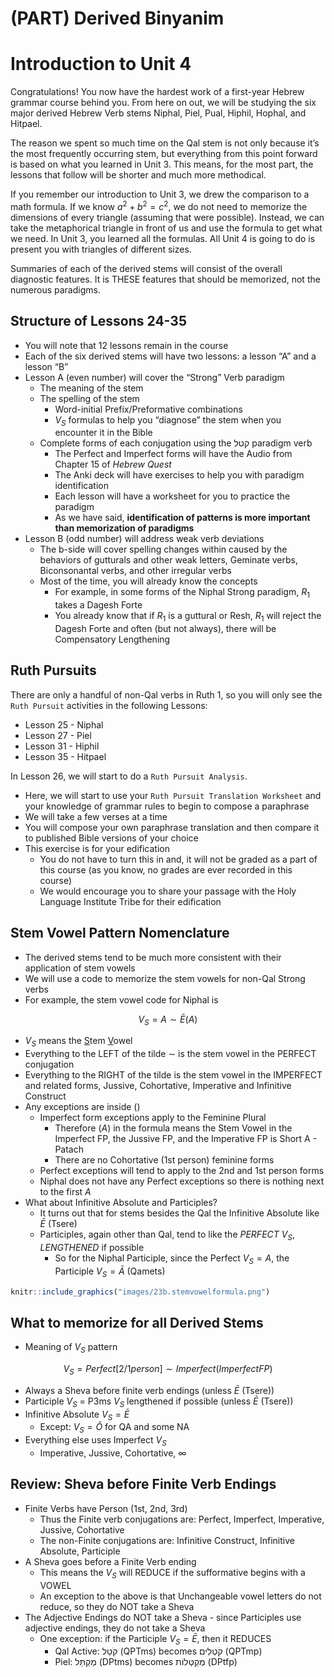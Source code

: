 # (PART) Derived Binyanim {-}

# Introduction to Unit 4 {-}

Congratulations!  You now have the hardest work of a first-year Hebrew grammar course behind you.  From here on out, we will be studying the six major derived Hebrew Verb stems Niphal, Piel, Pual, Hiphil, Hophal, and Hitpael.

The reason we spent so much time on the Qal stem is not only because it's the most frequently occurring stem, but everything from this point forward is based on what you learned in Unit 3.  This means, for the most part, the lessons that follow will be shorter and much more methodical.

If you remember our introduction to Unit 3, we drew the comparison to a math formula.  If we know $a^2 + b^2 = c^2$, we do not need to memorize the dimensions of every triangle (assuming that were possible).  Instead, we can take the metaphorical triangle in front of us and use the formula to get what we need.  In Unit 3, you learned all the formulas.  All Unit 4 is going to do is present you with triangles of different sizes.  

Summaries of each of the derived stems will consist of the overall diagnostic features.  It is THESE features that should be memorized, not the numerous paradigms.

## Structure of Lessons 24-35 {-}

* You will note that 12 lessons remain in the course
* Each of the six derived stems will have two lessons: a lesson "A" and a lesson "B"
* Lesson A (even number) will cover the "Strong" Verb paradigm
    * The meaning of the stem
    * The spelling of the stem
        * Word-initial Prefix/Preformative combinations
        * $V_S$ formulas to help you "diagnose" the stem when you encounter it in the Bible
    * Complete forms of each conjugation using the קטל paradigm verb
        * The Perfect and Imperfect forms will have the Audio from Chapter 15 of _Hebrew Quest_
        * The Anki deck will have exercises to help you with paradigm identification
        * Each lesson will have a worksheet for you to practice the paradigm
        * As we have said, __identification of patterns is more important than memorization of paradigms__
* Lesson B (odd number) will address weak verb deviations
    * The b-side will cover spelling changes within caused by the behaviors of gutturals and other weak letters, Geminate verbs, Biconsonantal verbs, and other irregular verbs
    * Most of the time, you will already know the concepts
        * For example, in some forms of the Niphal Strong paradigm, $R_1$ takes a Dagesh Forte
        * You already know that if $R_1$ is a guttural or Resh, $R_1$ will reject the Dagesh Forte and often (but not always), there will be Compensatory Lengthening
        
## Ruth Pursuits {-}

There are only a handful of non-Qal verbs in Ruth 1, so you will only see the `Ruth Pursuit` activities in the following Lessons:

* Lesson 25 - Niphal
* Lesson 27 - Piel
* Lesson 31 - Hiphil
* Lesson 35 - Hitpael

In Lesson 26, we will start to do a `Ruth Pursuit Analysis`.  

* Here, we will start to use your `Ruth Pursuit Translation Worksheet` and your knowledge of grammar rules to begin to compose a paraphrase
* We will take a few verses at a time
* You will compose your own paraphrase translation and then compare it to published Bible versions of your choice
* This exercise is for your edification
    * You do not have to turn this in and, it will not be graded as a part of this course (as you know, no grades are ever recorded in this course)
    * We would encourage you to share your passage with the Holy Language Institute Tribe for their edification

## Stem Vowel Pattern Nomenclature

* The derived stems tend to be much more consistent with their application of stem vowels
* We will use a code to memorize the stem vowels for non-Qal Strong verbs
* For example, the stem vowel code for Niphal is 

$$V_{S} = A \sim \bar E (A)$$

* $V_{S}$ means the <u>S</u>tem <u>V</u>owel
* Everything to the LEFT of the tilde $\sim$ is the stem vowel in the PERFECT conjugation
* Everything to the RIGHT of the tilde is the stem vowel in the IMPERFECT and related forms, Jussive, Cohortative, Imperative and Infinitive Construct
* Any exceptions are inside ()
    * Imperfect form exceptions apply to the Feminine Plural
        * Therefore $(A)$ in the formula means the Stem Vowel in the Imperfect FP, the Jussive FP, and the Imperative FP is Short A - Patach
        * There are no Cohortative (1st person) feminine forms
    * Perfect exceptions will tend to apply to the 2nd and 1st person forms
    * Niphal does not have any Perfect exceptions so there is nothing next to the first $A$
* What about Infinitive Absolute and Participles?
    * It turns out that for stems besides the Qal the Infinitive Absolute like $\bar E$ (Tsere)
    * Participles, again other than Qal, tend to like the _PERFECT_ $V_S$, _LENGTHENED_ if possible
        * So for the Niphal Participle, since the Perfect $V_S = A$, the Participle $V_S = \bar A$ (Qamets)
    
```r

knitr::include_graphics("images/23b.stemvowelformula.png")
``` 

## What to memorize for all Derived Stems {-}
* Meaning of $V_S$ pattern

$$V_S = Perfect[2/1 person] \sim Imperfect (Imperfect FP)$$

* Always a Sheva before finite verb endings (unless $\bar E$ (Tsere))
* Participle $V_S$ = P3ms $V_S$ lengthened if possible (unless $\bar E$ (Tsere))
* Infinitive Absolute $V_S = \bar E$
    * Except: $V_S = \hat O$ for QA and some NA
* Everything else uses Imperfect $V_S$
    * Imperative, Jussive, Cohortative, ∞
    
## Review: Sheva before Finite Verb Endings

* Finite Verbs have Person (1st, 2nd, 3rd)
    * Thus the Finite verb conjugations are: Perfect, Imperfect, Imperative, Jussive, Cohortative
    * The non-Finite conjugations are: Infinitive Construct, Infinitive Absolute, Participle
* A Sheva goes before a Finite Verb ending
    * This means the $V_S$ will REDUCE if the sufformative begins with a VOWEL
    * An exception to the above is that Unchangeable vowel letters do not reduce, so they do NOT take a Sheva
* The Adjective Endings do NOT take a Sheva - since Participles use adjective endings, they do not take a Sheva
    * One exception: if the Participle $V_S = \bar E$, then it REDUCES
        * Qal Active: <span class="he">קֹטֵל</span> (QPTms) becomes <span class="he">קֹטְלִים</span> (QPTmp)
        * Piel: <span class="he">מְקַתֵּל</span> (DPtms) becomes <span class="he">מְקַטְּלוֹת</span> (DPtfp)
        
